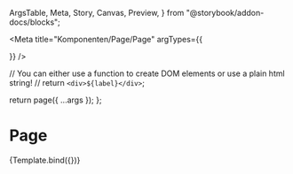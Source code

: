   ArgsTable,
  Meta,
  Story,
  Canvas,
  Preview,
} from "@storybook/addon-docs/blocks";


<Meta
  title="Komponenten/Page/Page"
  argTypes={{
    
  }}
/>

  // You can either use a function to create DOM elements or use a plain html string!
  // return `<div>${label}</div>`;
  
  return page({  ...args });
};

# Page

<Preview withToolbar>
  <Story
    name="Default"
    args= {NavigationData}
  >
    {Template.bind({})}
  </Story>
</Preview>

<ArgsTable story="Default" />